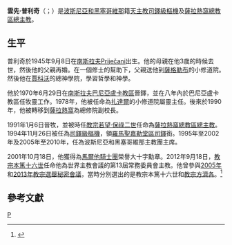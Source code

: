 {{blpsources|time=2019-07-07T12:50:58+00:00}}
{{NoteTA
|T=zh-hk:雲先·普利奇; zh-tw:文生·普利奇;
|1=zh-hk:雲先; zh-tw:文生;
}}
{{Infobox Christian leader
| type             = cardinal
| honorific-prefix =
| name             = 雲先·普利奇<br />Vinko Puljić
| honorific-suffix = 
| title            = [[天主教薩拉熱窩總教區|天主教薩拉熱窩總教區總主教]]
| image            = Vinko_Puljic_June_2015_(18760757238).jpg
| archdiocese      = 薩拉熱窩
| province         = 
| metropolis       = 
| diocese          = 
| elected          = 
| appointed        = 1990年11月19日
| term             = 
| term_start       = 1991年1月6日
| quashed          = 
| term_end         = 
| predecessor      = [[Marko_Jozinović|Marko Jozinović]]
| opposed          = 
| successor        = （現任）
| other_post       = [[聖嘉勒堂_(羅馬)|羅馬聖嘉勒堂區領銜司鐸]]
<!---------- Orders ---------->
| ordination       = 1970年6月29日
| ordained_by      = 
| consecration     = 1991年1月6日
| consecrated_by   = [[教宗若望·保祿二世|教宗若望·保祿二世]]
| cardinal         = 1994年11月26日
| created_cardinal_by = 教宗若望·保祿二世
| rank             = [[樞機|司鐸級樞機]]
<!---------- Personal details ---------->
| birth_name       = Vinko Puljić
| birth_date       = {{birth date and age|1945|09|8|df=yes}}
| birth_place      = [[南斯拉夫|南斯拉夫]][[Priječani|Priječani]]
| death_date       =
| death_place      = 
| buried           = 
| nationality      = [[波斯尼亞和黑塞哥維那|波斯尼亞和黑塞哥維那]]
| religion         = [[天主教|天主教]]
| occupation       = 
| profession       = 
| previous_post    = 
| alma_mater       = 
| motto            = Po Mariji u vjeri, nadi i ljubavi（在信德、望德和愛德之內與瑪利亞同在）
| signature        = 
| signature_alt    = 
| coat_of_arms     = Coat of arms of Vinko Puljic.svg
| coat_of_arms_alt = 
}}
'''雲先·普利奇'''（{{lang-bs|Vinko Puljić}}；{{bd|1945年|9月8日|catIdx=Vinko Puljić}}）是[[波斯尼亞和黑塞哥維那|波斯尼亞和黑塞哥維那]]籍[[天主教|天主教]][[樞機|司鐸級樞機]]及[[天主教薩拉熱窩總教區|薩拉熱窩總教區總主教]]。

==生平==
普利奇於1945年9月8日在[[南斯拉夫|南斯拉夫]][[Priječani|Priječani]]出生。他的母親在他3歲的時候去世，然後他的父親再婚。在一個修士的幫助下，父親送他到[[薩格勒布|薩格勒布]]的小修道院。然後他在[[賈科沃|賈科沃]]的總神學院，學習哲學和神學。

他於1970年6月29日在[[南斯拉夫|南斯拉夫]][[天主教巴尼亞盧卡教區|巴尼亞盧卡教區]]晉鐸，並在八年內於巴尼亞盧卡教區任牧靈工作。1978年，他被任命為[[扎達爾|扎達爾]]的小修道院屬靈主任。後來於1990年，他被轉移到[[薩拉熱窩|薩拉熱窩]]為總修院副校長。

1991年1月6日晉牧，並被時任[[教宗|教宗]][[若望·保祿二世|若望·保祿二世]]任命為[[天主教薩拉熱窩總教區|薩拉熱窩總教區總主教]]。1994年11月26日被任為[[樞機|司鐸級樞機]]，領[[聖嘉勒堂_(羅馬)|羅馬聖嘉勒堂區司鐸]]銜。1995年至2002年及2005年至2010年，任為波斯尼亞和黑塞哥維那主教團主席。

2001年10月18日，他獲得為[[馬爾他騎士團|馬爾他騎士團]]榮譽大十字勳章。2012年9月18日，[[教宗本篤十六世|教宗本篤十六世]]任命他為世界主教會議的第13屆常務委員會主教。他曾參與[[2005年教宗選舉秘密會議|2005年]]和[[2013年教宗選舉秘密會議|2013年教宗選舉秘密會議]]，當時分別選出的是教宗本篤十六世和[[教宗方濟各|教宗方濟各]]。<ref>{{cite web|url=http://www.catholicnews.com/data/stories/cns/1300572.htm|title=教宗選舉秘密會議樞機選民列表|publisher=天主教新聞社|date=2013-02-12|accessdate=2013-03-14}}</ref>

==參考文獻==
{{reflist}}

{{樞機團}}
{{Authority control}}
[[Category:波斯尼亞和黑塞哥維那樞機|P]]